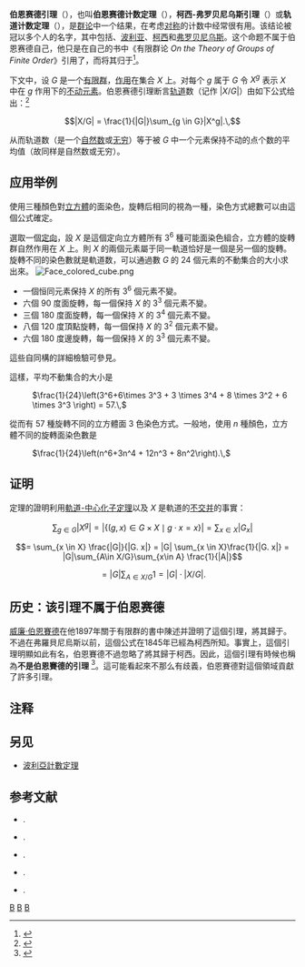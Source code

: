 '''伯恩赛德引理'''（{{lang|en|Burnside's lemma}}），也叫'''伯恩赛德计数定理'''（{{lang|en|Burnside's counting theorem}}），'''柯西-弗罗贝尼乌斯引理'''（{{lang|en|Cauchy-Frobenius lemma}}）或'''轨道计数定理'''（{{lang|en|orbit-counting theorem}}），是[[群论|群论]]中一个结果，在考虑[[对称|对称]]的计数中经常很有用。该结论被冠以多个人的名字，其中包括{{link-en|威廉·伯恩赛德|William Burnside}}、[[乔治·波利亚|波利亚]]、[[奥古斯丁·路易·柯西|柯西]]和[[费迪南德·格奥尔格·弗罗贝尼乌斯|弗罗贝尼乌斯]]。这个命题不属于伯恩赛德自己，他只是在自己的书中《有限群论 ''On the Theory of Groups of Finite Order''》引用了，而将其归于{{harvtxt|弗罗贝尼乌斯|1887}}<ref>{{harvnb|伯恩赛德|1897|loc=§119}}</ref>。

下文中，设 <math>G</math> 是一个[[有限集合|有限]][[群|群]]，[[群作用|作用]]在集合 <math>X</math> 上。对每个 <math>g</math> 属于 <math>G</math> 令 <math>X^g</math> 表示 <math>X</math> 中在 <math>g</math> 作用下的[[不动点|不动]][[元素_(数学)|元素]]。伯恩赛德引理断言[[轨道_(群论)|轨道]]数（记作 <math>|X/G|</math>）由如下公式给出：<ref>{{harvnb|Rotman|1995|loc=Chapter 3}}</ref>

:<math>|X/G| = \frac{1}{|G|}\sum_{g \in G}|X^g|.\,</math>

从而轨道数（是一个[[自然数|自然数]]或[[无穷|无穷]]）等于被 ''G'' 中一个元素保持不动的点个数的平均值（故同样是自然数或无穷）。

== 应用举例 ==
使用三種顏色對[[立方體|立方體]]的面染色，旋轉后相同的視為一種，染色方式總數可以由這個公式確定。

選取一個[[定向_(數學)|定向]]，設 ''X'' 是這個定向立方體所有 3<sup>6</sup> 種可能面染色組合，立方體的旋轉群自然作用在 ''X'' 上。則 ''X'' 的兩個元素屬于同一軌道恰好是一個是另一個的旋轉。旋轉不同的染色數就是軌道数，可以通過數 ''G'' 的 24 個元素的不動集合的大小求出來。
[[Image:Face_colored_cube.png|thumb]]

* 一個恒同元素保持 ''X'' 的所有 3<sup>6</sup> 個元素不變。
* 六個 90 度面旋轉，每一個保持 ''X'' 的 3<sup>3</sup> 個元素不變。
* 三個 180 度面旋轉，每一個保持 ''X'' 的 3<sup>4</sup> 個元素不變。
* 八個 120 度頂點旋轉，每一個保持 ''X'' 的 3<sup>2</sup> 個元素不變。
* 六個 180 度邊旋轉，每一個保持 ''X'' 的 3<sup>3</sup> 個元素不變。

這些自同構的詳細檢驗可參見{{link-en|循環指標|Cycle index}}。

這樣，平均不動集合的大小是

: <math> \frac{1}{24}\left(3^6+6\times 3^3 + 3 \times 3^4 + 8 \times 3^2 + 6 \times 3^3 \right) = 57.\, </math>

從而有 57 種旋轉不同的立方體面 3 色染色方式。一般地，使用 ''n'' 種顏色，立方體不同的旋轉面染色數是

: <math> \frac{1}{24}\left(n^6+3n^4 + 12n^3 + 8n^2\right).\, </math>

== 证明 ==
定理的證明利用[[軌道-中心化子定理|軌道-中心化子定理]]以及 ''X'' 是軌道的[[不交并|不交并]]的事實：
:<math>\sum_{g \in G}|X^g| = |\{(g,x)\in G\times X \mid g\cdot x = x\}| = \sum_{x \in X} |G_x| </math>
:<math>= \sum_{x \in X} \frac{|G|}{|G. x|} = |G| \sum_{x \in X}\frac{1}{|G. x|} = |G|\sum_{A\in X/G}\sum_{x\in A} \frac{1}{|A|} </math>
:<math>= |G| \sum_{A\in X/G} 1 = |G| \cdot |X/G|.</math>

==历史：该引理不属于伯恩赛德==
[[威廉·伯恩賽德|威廉·伯恩賽德]]在他1897年關于有限群的書中陳述并證明了這個引理，將其歸于{{harvnb|弗罗贝尼乌斯|1887}}。不過在弗羅貝尼烏斯以前，這個公式在1845年已經為柯西所知。事實上，這個引理明顯如此有名，伯恩賽德不過忽略了將其歸于柯西。因此，這個引理有時候也稱為'''不是伯恩賽德的引理'''
<ref>{{harvnb|紐曼|1979}}</ref>。這可能看起來不那么有歧義，伯恩賽德對這個領域貢獻了許多引理。

==注释==
{{reflist}}

== 另见 ==
* [[波利亞計數定理|波利亞計數定理]]

== 参考文献 ==
* {{Citation | last1=伯恩赛德 | first1=威廉 | author1-link=威廉·伯恩賽德 | title=Theory of groups of finite order | publisher=[[Cambridge_University_Press|Cambridge University Press]] | year=1897}}.
* {{citation | last=弗罗贝尼乌斯|first=费迪南德·格奥尔格|authorlink=费迪南德·格奥尔格·弗罗贝尼乌斯|title=Ueber die Congruenz nach einem aus zwei endlichen Gruppen gebildeten Doppelmodul|journal=Crelle|volume=CI|year=1887|page=288}}.
* {{Citation | last1=紐曼 | first1=彼得·邁克爾 | author1-link=彼得·邁克爾·紐曼 | title=A lemma that is not Burnside's | id={{MathSciNet | id = 562002}} | year=1979 | journal=The Mathematical Scientist | issn=0312-3685 | volume=4 | issue=2 | pages=133–141}}.
* {{citation | last=Cheng |first=Yuanyou (程远游) |title=A generalization of Burnside's lemma to multiply transitive groups |publisher=journal of Hubei University of Technology |year=1986 |issn=1003-4684}}.
* {{citation | last=Rotman |first=Joseph |title=An introduction to the theory of groups |publisher=Springer-Verlag |year=1995 |isbn=0-387-94285-8}}.

[[Category:引理|B]]
[[Category:群论|B]]
[[Category:包含证明的条目|B]]